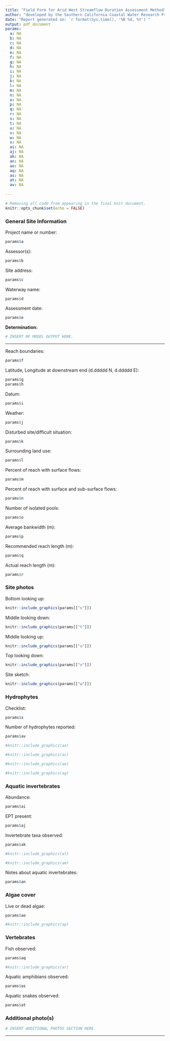 ```yaml
---
title: "Field Form for Arid West Streamflow Duration Assessment Method"
author: "developed by the Southern California Coastal Water Research Project"
date: "Report generated on: `r format(Sys.time(), '%B %d, %Y')`"
output: pdf_document
params:
  a: NA
  b: NA
  c: NA
  d: NA
  e: NA
  f: NA
  g: NA
  h: NA
  i: NA
  j: NA
  k: NA
  l: NA
  m: NA
  n: NA
  o: NA
  p: NA
  q: NA
  r: NA
  s: NA
  t: NA
  u: NA
  v: NA
  w: NA
  x: NA
  ai: NA
  aj: NA
  ak: NA
  an: NA
  ao: NA
  aq: NA
  as: NA
  at: NA
  av: NA
  
---
```


```r

# Removing all code from appearing in the final knit document.
knitr::opts_chunk$set(echo = FALSE)

```

### General Site Information

Project name or number:
```r
params$a
```

Assessor(s):
```r
params$b
```

Site address:
```r
params$c
```

Waterway name:
```r
params$d
```

Assessment date:
```r
params$e
```

**Determination:**
```r
# INSERT RF MODEL OUTPUT HERE.
```

***
Reach boundaries:
```r
params$f
```

Latitude, Longitude at downstream end (d.ddddd N, d.ddddd E):
```r
params$g 
params$h
```

Datum:
```r
params$i
```

Weather:
```r
params$j
```

Disturbed site/difficult situation:
```r
params$k
```

Surrounding land use:
```r
params$l
```

Percent of reach with surface flows:
```r
params$m
```

Percent of reach with surface and sub-surface flows:
```r
params$n
```

Number of isolated pools:
```r
params$o
```

Average bankwidth (m):
```r
params$p
```

Recommended reach length (m):
```r
params$q
```

Actual reach length (m):
```r
params$r
```

### Site photos

Bottom looking up:
```r
knitr::include_graphics(params[["s"]])
```

Middle looking down:
```r
knitr::include_graphics(params[["t"]])
```

Middle looking up:
```r
knitr::include_graphics(params[["u"]])
```

Top looking down:
```r
knitr::include_graphics(params[["v"]])
```

Site sketch:
```r
knitr::include_graphics(params[["w"]])
```

### Hydrophytes

Checklist:
```r
params$x
```

Number of hydrophytes reported:
```r
params$av
```

```r
#knitr::include_graphics(aa)
```

```r
#knitr::include_graphics(ac)
```

```r
#knitr::include_graphics(ae)
```

```r
#knitr::include_graphics(ag)
```

### Aquatic invertebrates

Abundance:
```r
params$ai
```

EPT present:
```r
params$aj
```

Invertebrate taxa observed:
```r
params$ak
```

```r
#knitr::include_graphics(al)
```

```r
#knitr::include_graphics(am)
```

Notes about aquatic invertebrates:
```r
params$an
```

### Algae cover

Live or dead algae:
```r
params$ao
```

```r
#knitr::include_graphics(ap)
```

### Vertebrates

Fish observed:
```r
params$aq
```

```r
#knitr::include_graphics(ar)
```

Aquatic amphibians observed:
```r
params$as
```

Aquatic snakes observed:
```r
params$at
```

### Additional photo(s)

```r
# INSERT ADDITIONAL PHOTOS SECTION HERE.
```

***